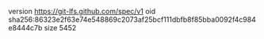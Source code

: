 version https://git-lfs.github.com/spec/v1
oid sha256:86323e2f63e74e548869c2073af25bcf111dbfb8f85bba0092f4c984e8444c7b
size 5452

